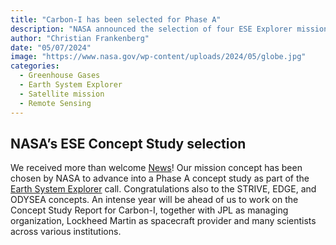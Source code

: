 ```yaml
---
title: "Carbon-I has been selected for Phase A"
description: "NASA announced the selection of four ESE Explorer mission concepts"
author: "Christian Frankenberg"
date: "05/07/2024"
image: "https://www.nasa.gov/wp-content/uploads/2024/05/globe.jpg"
categories:
  - Greenhouse Gases
  - Earth System Explorer
  - Satellite mission
  - Remote Sensing
---
```



## NASA's ESE Concept Study selection

We received more than welcome [News](https://www.nasa.gov/news-release/new-proposals-to-help-nasa-advance-knowledge-of-our-changing-climate/)!
Our mission concept has been chosen by NASA to advance into a Phase A concept study as part of the [Earth System Explorer](https://explorers.larc.nasa.gov/2023ESE/) call. Congratulations also to the STRIVE, EDGE, and ODYSEA concepts. An intense year will be ahead of us to work on the Concept Study Report for Carbon-I, together with JPL as managing organization, Lockheed Martin as spacecraft provider and many scientists across various institutions.   

